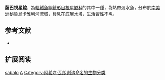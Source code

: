 {{Speciesbox
| name = 薩巴視星鯰
| image = 
| image_width = 250px
| image_caption = 
| status = NE
| status_system = IUCN3.1
| genus = Astroblepus
| species = sabalo
| authority = [[Achille_Valenciennes|Valenciennes]], 1840
| synonyms = *''Arges sabalo'', Valenciennes, 1840
}}

'''薩巴視星鯰'''，為[[輻鰭魚綱|輻鰭魚綱]][[鯰形目|鯰形目]][[視星鯰科|視星鯰科]]的其中一[[種|種]]，為熱帶淡水魚，分布於[[南美洲|南美洲]][[秘魯|秘魯]][[烏卡雅利河|烏卡雅利河]]流域，棲息在底層水域，生活習性不明。

==参考文献==
*{{FishBase_species|genus=Astroblepus|species=sabalo|year=2014|month=11}}

== 扩展阅读 ==
{{refbegin}}
{{wikispecies-inline|Astroblepus sabalo|薩巴視星鯰}}
{{refend}}
{{Taxonbar|from=Q7207366}}

[[Category:視星鯰屬|sabalo]]
[[Category:1840年描述的魚類|A]]
[[Category:阿希尔·瓦朗谢讷命名的生物分类|Category:阿希尔·瓦朗谢讷命名的生物分类]]